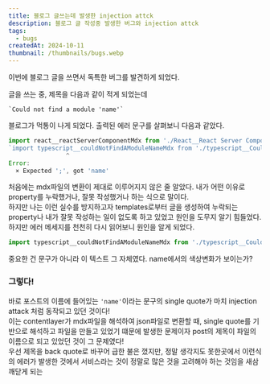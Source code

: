 ```yaml
---
title: 블로그 글쓰는데 발생한 injection attck
description: 블로그 글 작성중 발생한 버그와 injection attck
tags:
  - bugs
createdAt: 2024-10-11
thumbnail: /thumbnails/bugs.webp
---
```

이번에 블로그 글을 쓰면서 독특한 버그를 발견하게 되었다. 

글을 쓰는 중, 제목을 다음과 같이 적게 되었는데

```null
`Could not find a module 'name'`
```

블로그가 먹통이 나게 되었다. 출력된 에러 문구를 살펴보니 다음과 같았다. 

```javascript
import react__reactServerComponentMdx from './React__React Server Component.mdx.json' assert { type: 'json' }
`import typescript__couldNotFindAModuleNameMdx from './typescript__Could not find a module 'name'.mdx.json'` assert { type: 'json' }
				^
Error: 
  × Expected ';', got 'name'

```

처음에는 mdx파일의 변환이 제대로 이루어지지 않은 줄 알았다. 내가 어떤 이유로 property를 누락했거나, 잘못 작성했거나 하는 식으로 말이다.
<br/>
하지만 나는 이런 실수를 방지하고자 templates로부터 글을 생성하여 누락되는 property나 내가 잘못 작성하는 일이 없도록 하고 있었고 원인을 도무지 알기 힘들었다. 
<br/>
하지만 에러 메세지를 천천히 다시 읽어보니 원인을 알게 되었다. 

```javascript
import typescript__couldNotFindAModuleNameMdx from './typescript__Could not find a module 'name'.mdx.json'
```
중요한 건 문구가 아니라 이 텍스트 그 자체였다. name에서의 색상변화가 보이는가? 
### **그렇다!** 
바로 포스트의 이름에 들어있는 `'name'`이라는 문구의 single quote가 마치 injection attack 처럼 동작되고 있던 것이다! 
<br/>
이는 contentlayer가 mdx파일을 해석하여 json파일로 변환할 때, single quote를 기반으로 해석하고 파일을 만들고 있었기 떄문에 발생한 문제이자 post의 제목이 파일의 이름으로 되고 있었던 것이 그 문제였다! 
<br/>
우선 제목을 back quote로 바꾸어 급한 불은 껐지만, 정말 생각지도 못한곳에서 이런식의 에러가 발생한 것에서 서비스라는 것이 정말로 많은 것을 고려해야 하는 것임을 새삼 깨닫게 되는 